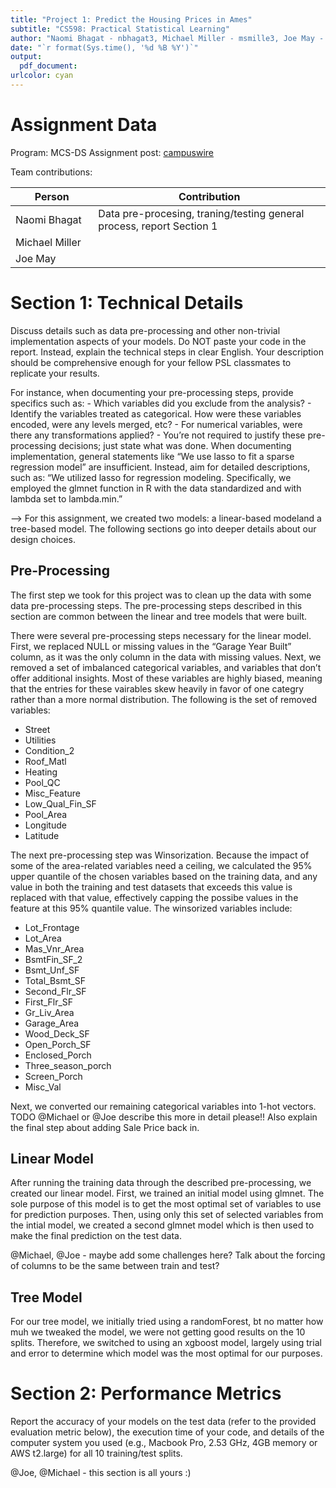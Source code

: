 ```yaml
---
title: "Project 1: Predict the Housing Prices in Ames"
subtitle: "CS598: Practical Statistical Learning"
author: "Naomi Bhagat - nbhagat3, Michael Miller - msmille3, Joe May - jemay3"
date: "`r format(Sys.time(), '%d %B %Y')`"
output:
  pdf_document:
urlcolor: cyan
---
```


# Assignment Data

Program: MCS-DS
Assignment post: [campuswire](https://campuswire.com/c/G06C55090/feed/193)


Team contributions:

| Person         | Contribution                                |
|----------------|---------------------------------------------|
| Naomi Bhagat   | Data pre-procesing, traning/testing general process, report Section 1 |
| Michael Miller |                                             |
| Joe May        |                                             |

# Section 1: Technical Details

Discuss details such as data pre-processing and other non-trivial implementation aspects of your models. Do NOT paste your code in the report. Instead, explain the technical steps in clear English. Your description should be comprehensive enough for your fellow PSL classmates to replicate your results.

For instance, when documenting your pre-processing steps, provide specifics such as:
- Which variables did you exclude from the analysis?
- Identify the variables treated as categorical. How were these variables encoded, were any levels merged, etc?
- For numerical variables, were there any transformations applied?
- You’re not required to justify these pre-processing decisions; just state what was done.
When documenting implementation, general statements like “We use lasso to fit a sparse regression model” are insufficient. Instead, aim for detailed descriptions, such as: “We utilized lasso for regression modeling. Specifically, we employed the glmnet function in R with the data standardized and with lambda set to lambda.min.”

--> For this assignment, we created two models: a linear-based modeland a tree-based model. The following sections go into deeper details about our design choices.

## Pre-Processing

The first step we took for this project was to clean up the data with some data pre-processing steps. The pre-processing 
steps described in this section are common between the linear and tree models that were built.

There were several pre-processing steps necessary for the linear model. First, we replaced NULL or missing values in the
"Garage Year Built" column, as it was the only column in the data with missing values. Next, we removed a set of 
imbalanced categorical variables, and variables that don't offer additional insights. Most of these variables are highly 
biased, meaning that the entries for these vairables skew heavily in favor of one categry rather than a more normal 
distribution. The following is the set of removed variables:

- Street
- Utilities
- Condition_2
- Roof_Matl
- Heating
- Pool_QC
- Misc_Feature
- Low_Qual_Fin_SF
- Pool_Area
- Longitude
- Latitude

The next pre-processing step was Winsorization. Because the impact of some of the area-related variables need a ceiling,
we calculated the 95% upper quantile of the chosen variables based on the training data, and any value in both the 
training and test datasets that exceeds this value is replaced with that value, effectively capping the possibe values 
in the feature at this 95% quantile value. The winsorized variables include:

- Lot_Frontage
- Lot_Area
- Mas_Vnr_Area
- BsmtFin_SF_2
- Bsmt_Unf_SF
- Total_Bsmt_SF
- Second_Flr_SF
- First_Flr_SF
- Gr_Liv_Area
- Garage_Area
- Wood_Deck_SF
- Open_Porch_SF
- Enclosed_Porch
- Three_season_porch
- Screen_Porch
- Misc_Val

Next, we converted our remaining categorical variables into 1-hot vectors. TODO @Michael or @Joe describe this more in detail please!! Also explain the final step about adding Sale Price back in.

## Linear Model

After running the training data through the described pre-processing, we created our linear model. First, we trained an 
initial model using glmnet. The sole purpose of this model is to get the most optimal set of variables to use for 
prediction purposes. Then, using only this set of selected variables from the intial model, we created a second glmnet 
model which is then used to make the final prediction on the test data.

@Michael, @Joe - maybe add some challenges here? Talk about the forcing of columns to be the same between train and test?

## Tree Model

For our tree model, we initially tried using a randomForest, bt no matter how muh we tweaked the model, we were not 
getting good results on the 10 splits. Therefore, we switched to using an xgboost model, largely using trial and error 
to determine which model was the most optimal for our purposes.

# Section 2: Performance Metrics

Report the accuracy of your models on the test data (refer to the provided evaluation metric below), the execution time 
of your code, and details of the computer system you used (e.g., Macbook Pro, 2.53 GHz, 4GB memory or AWS t2.large) for 
all 10 training/test splits.

@Joe, @Michael - this section is all yours :)
